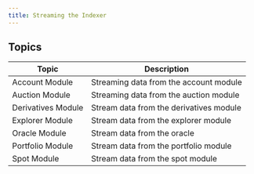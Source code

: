 ```yaml
---
title: Streaming the Indexer
---
```


## Topics

| Topic              | Description                               |
| ------------------ | ----------------------------------------- |
| Account Module     | Streaming data from the account module    |
| Auction Module     | Streaming data from the auction module    |
| Derivatives Module | Stream data from the derivatives module   |
| Explorer Module    | Stream data from the explorer module      |
| Oracle Module      | Stream data from the oracle               |
| Portfolio Module   | Stream data from the portfolio module     |
| Spot Module        | Stream data from the spot module          |
